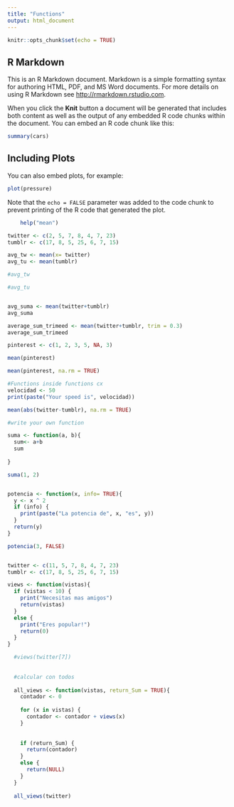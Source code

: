 ---
title: "Functions"
output: html_document
---

```{r setup, include=FALSE}
knitr::opts_chunk$set(echo = TRUE)
```

## R Markdown

This is an R Markdown document. Markdown is a simple formatting syntax for authoring HTML, PDF, and MS Word documents. For more details on using R Markdown see <http://rmarkdown.rstudio.com>.

When you click the **Knit** button a document will be generated that includes both content as well as the output of any embedded R code chunks within the document. You can embed an R code chunk like this:

```{r cars}
summary(cars)
```

## Including Plots

You can also embed plots, for example:

```{r pressure, echo=FALSE}
plot(pressure)
```

Note that the `echo = FALSE` parameter was added to the code chunk to prevent printing of the R code that generated the plot.

```{r}
    help("mean")

twitter <- c(2, 5, 7, 8, 4, 7, 23)
tumblr <- c(17, 8, 5, 25, 6, 7, 15)

avg_tw <- mean(x= twitter)
avg_tu <- mean(tumblr)

#avg_tw

#avg_tu


avg_suma <- mean(twitter+tumblr)
avg_suma

average_sum_trimeed <- mean(twitter+tumblr, trim = 0.3)
average_sum_trimeed

pinterest <- c(1, 2, 3, 5, NA, 3)

mean(pinterest)

mean(pinterest, na.rm = TRUE)

#Functions inside functions cx
velocidad <- 50 
print(paste("Your speed is", velocidad))

mean(abs(twitter-tumblr), na.rm = TRUE)

#write your own function

suma <- function(a, b){
  sum<- a+b
  sum
  
}

suma(1, 2)


potencia <- function(x, info= TRUE){
  y <- x ^ 2
  if (info) {
    print(paste("La potencia de", x, "es", y))
  }
  return(y)
}

potencia(3, FALSE)


twitter <- c(11, 5, 7, 8, 4, 7, 23)
tumblr <- c(17, 8, 5, 25, 6, 7, 15)

views <- function(vistas){
  if (vistas < 10) {
    print("Necesitas mas amigos")
    return(vistas)
  }
  else {
    print("Eres popular!")
    return(0)
  }
}

  #views(twitter[7])
  
  
  #calcular con todos
  
  all_views <- function(vistas, return_Sum = TRUE){
    contador <- 0
    
    for (x in vistas) {
      contador <- contador + views(x)
    }
    
    
    if (return_Sum) {
      return(contador)
    }
    else {
      return(NULL)
    }
  }
  
  all_views(twitter)
```



